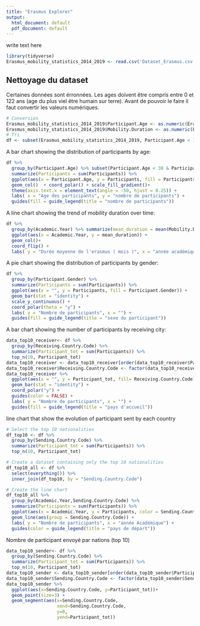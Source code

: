 ```yaml
---
title: "Erasmus Explorer"
output:
  html_document: default
  pdf_document: default
---
```


write text here

```r
library(tidyverse)
Erasmus_mobility_statistics_2014_2019 <- read.csv('Dataset_Erasmus.csv',header = TRUE,  sep = ";")
```

## Nettoyage du dataset

Certaines données sont érronnées. Les ages doivent être compris entre 0 et 122 ans (age du plus viel être humain sur terre). Avant de pouvoir le faire il faut convertir les valeurs numériques.

```r
# Conversion
Erasmus_mobility_statistics_2014_2019$Participant.Age <- as.numeric(Erasmus_mobility_statistics_2014_2019$Participant.Age)
Erasmus_mobility_statistics_2014_2019$Mobility.Duration <- as.numeric(Erasmus_mobility_statistics_2014_2019$Mobility.Duration)
# Tri
df <- subset(Erasmus_mobility_statistics_2014_2019, Participant.Age < 122 & Participant.Age > 0)
```

A bar chart showing the distribution of participants by age:
```r
df %>%
  group_by(Participant.Age) %>% subset(Participant.Age < 30 & Participant.Age >= 12) %>%
  summarize(Participants = sum(Participants)) %>%
  ggplot(aes(x = Participant.Age, y = Participants, fill = Participants)) +
  geom_col()  + coord_polar() + scale_fill_gradient()+
  theme(axis.text.x = element_text(angle = -50, hjust = 0.25)) + 
  labs( x = "Age des participants", y = "nombre de participants") +
  guides(fill = guide_legend(title = "nombre de participants"))
```
A line chart showing the trend of mobility duration over time:
```r
df %>%
  group_by(Academic.Year) %>% summarize(mean_duration = mean(Mobility.Duration)) %>%
  ggplot(aes(x = Academic.Year, y = mean_duration)) +
  geom_col()+
  coord_flip() + 
  labs( y = "Durée moyenne de l'erasmus ( mois )", x = "année académique")
```
A pie chart showing the distribution of participants by gender:
```r
df %>%
  group_by(Participant.Gender) %>%
  summarize(Participants = sum(Participants)) %>%
  ggplot(aes(x = "", y = Participants, fill = Participant.Gender)) +
  geom_bar(stat = "identity") +
  scale_y_continuous() +
  coord_polar(theta = "y") + 
  labs( y = "Nombre de participants", x = "") +
  guides(fill = guide_legend(title = "sexe du participant"))

```

A bar chart showing the number of participants by receiving city:
```r
data_top10_receiver<- df %>%
  group_by(Receiving.Country.Code) %>%
  summarize(Participant_tot = sum(Participants)) %>%
  top_n(10, Participant_tot)
data_top10_receiver <- data_top10_receiver[order(data_top10_receiver$Participant_tot , decreasing = TRUE), ]
data_top10_receiver$Receiving.Country.Code <- factor(data_top10_receiver$Receiving.Country.Code, levels = data_top10_receiver$Receiving.Country.Code)
data_top10_receiver %>%
  ggplot(aes(x = "", y = Participant_tot, fill= Receiving.Country.Code)) +
  geom_bar(stat = "identity") +
  coord_polar("y") + 
  guides(color = FALSE) + 
  labs( y = "Nombre de participants", x = "") + 
  guides(fill = guide_legend(title = "pays d'accueil"))
```
line chart that show the evolution of participant sent by each country
```r
# Select the top 10 nationalities
df_top10 <- df %>%
  group_by(Sending.Country.Code) %>%
  summarize(Participant_tot = sum(Participants)) %>%
  top_n(10, Participant_tot)

# Create a dataset containing only the top 10 nationalities
df_top10_all <- df %>%
  select(everything()) %>%
  inner_join(df_top10, by = "Sending.Country.Code")

# Create the line chart
df_top10_all %>%
  group_by(Academic.Year,Sending.Country.Code) %>% 
  summarize(Participants = sum(Participants)) %>%
  ggplot(aes(x = Academic.Year, y = Participants, color = Sending.Country.Code)) +
  geom_line(aes(group = Sending.Country.Code)) +
  labs( y = "Nombre de participants", x = "année Académique") +
  guides(color = guide_legend(title = "pays de départ"))


```

Nombre de participant envoyé par nations (top 10)
```r
data_top10_sender<- df %>%
  group_by(Sending.Country.Code) %>%
  summarize(Participant_tot = sum(Participants)) %>%
  top_n(10, Participant_tot)
data_top10_sender <- data_top10_sender[order(data_top10_sender$Participant_tot , decreasing = TRUE), ]
data_top10_sender$Sending.Country.Code <- factor(data_top10_sender$Sending.Country.Code, levels = data_top10_sender$Sending.Country.Code)
data_top10_sender %>%
  ggplot(aes(x=Sending.Country.Code, y=Participant_tot))+
  geom_point(size=3) + 
  geom_segment(aes(x=Sending.Country.Code, 
                   xend=Sending.Country.Code, 
                   y=0, 
                   yend=Participant_tot))
```

